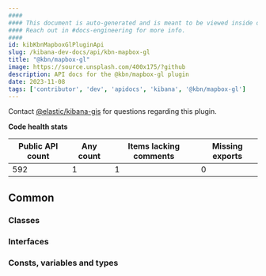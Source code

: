 ```yaml
---
####
#### This document is auto-generated and is meant to be viewed inside our experimental, new docs system.
#### Reach out in #docs-engineering for more info.
####
id: kibKbnMapboxGlPluginApi
slug: /kibana-dev-docs/api/kbn-mapbox-gl
title: "@kbn/mapbox-gl"
image: https://source.unsplash.com/400x175/?github
description: API docs for the @kbn/mapbox-gl plugin
date: 2023-11-08
tags: ['contributor', 'dev', 'apidocs', 'kibana', '@kbn/mapbox-gl']
---
```




Contact [@elastic/kibana-gis](https://github.com/orgs/elastic/teams/kibana-gis) for questions regarding this plugin.

**Code health stats**

| Public API count  | Any count | Items lacking comments | Missing exports |
|-------------------|-----------|------------------------|-----------------|
| 592 | 1 | 1 | 0 |

## Common

### Classes
<DocDefinitionList data={kbnMapboxGlObj.common.classes}/>

### Interfaces
<DocDefinitionList data={kbnMapboxGlObj.common.interfaces}/>

### Consts, variables and types
<DocDefinitionList data={kbnMapboxGlObj.common.misc}/>


